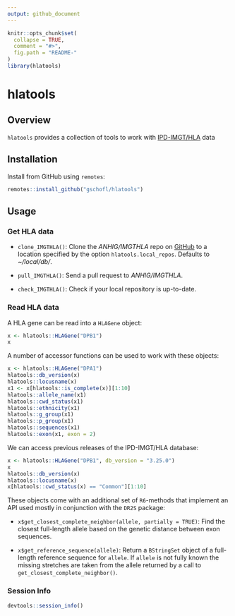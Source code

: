 ```yaml
---
output: github_document
---
```


<!-- README.md is generated from README.Rmd. Please edit that file -->

```r
knitr::opts_chunk$set(
  collapse = TRUE,
  comment = "#>",
  fig.path = "README-"
)
library(hlatools)
```

# hlatools

## Overview 

`hlatools` provides a collection of tools to work with [IPD-IMGT/HLA](https://www.ebi.ac.uk/ipd/imgt/hla/) data

## Installation

Install from GitHub using `remotes`:
```r
remotes::install_github("gschofl/hlatools")
```

## Usage

### Get HLA data

* `clone_IMGTHLA()`: Clone the _ANHIG/IMGTHLA_ repo on [GitHub](https://github.com/ANHIG/IMGTHLA) to a location specified by the option `hlatools.local_repos`. Defaults to _~/local/db/_.

* `pull_IMGTHLA()`: Send a pull request to _ANHIG/IMGTHLA_.

* `check_IMGTHLA()`: Check if your local repository is up-to-date.

### Read HLA data

A HLA gene can be read into a `HLAGene` object:

```r
x <- hlatools::HLAGene("DPB1")
x
```

A number of accessor functions can be used to work with these objects:

```r
x <- hlatools::HLAGene("DPA1")
hlatools::db_version(x)
hlatools::locusname(x)
x1 <- x[hlatools::is_complete(x)][1:10]
hlatools::allele_name(x1)
hlatools::cwd_status(x1)
hlatools::ethnicity(x1)
hlatools::g_group(x1)
hlatools::p_group(x1)
hlatools::sequences(x1)
hlatools::exon(x1, exon = 2)
```

We can access previous releases of the IPD-IMGT/HLA database:

```r
x <- hlatools::HLAGene("DPB1", db_version = "3.25.0")
x
hlatools::db_version(x)
hlatools::locusname(x)
x[hlatools::cwd_status(x) == "Common"][1:10]
```

These objects come with an additional set of `R6`-methods that implement an API used mostly in conjunction with the `DR2S` package:

* `x$get_closest_complete_neighbor(allele, partially = TRUE)`: Find the closest full-length allele based on the genetic distance between exon sequences.

* `x$get_reference_sequence(allele)`: Return a `BStringSet` object of a full-length reference sequence for `allele`. If `allele` is not fully known the missing stretches are taken from the allele returned by a call to `get_closest_complete_neighbor()`.

### Session Info

```r
devtools::session_info()
```


